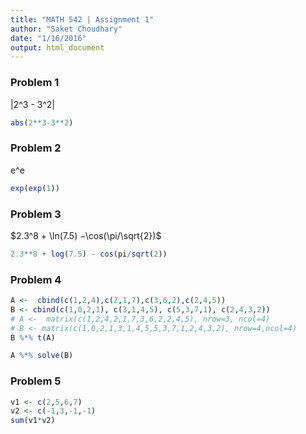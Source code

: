 ```yaml
---
title: "MATH 542 | Assignment 1"
author: "Saket Choudhary"
date: "1/16/2016"
output: html_document
---
```


### Problem 1

|2^3 - 3^2|
```r
abs(2**3-3**2)
```

### Problem 2
e^e

```r
exp(exp(1))
```

### Problem 3

$2.3^8 + \ln(7.5) −\cos(\pi/\sqrt{2})$

```r
2.3**8 + log(7.5) - cos(pi/sqrt(2))
```

### Problem 4

```r
A <-  cbind(c(1,2,4),c(2,1,7),c(3,6,2),c(2,4,5))
B <- cbind(c(1,0,2,1), c(3,1,4,5), c(5,3,7,1), c(2,4,3,2))
# A <-  matrix(c(1,2,4,2,1,7,3,6,2,2,4,5), nrow=3, ncol=4)
# B <- matrix(c(1,0,2,1,3,1,4,5,5,3,7,1,2,4,3,2), nrow=4,ncol=4)
B %*% t(A)
```

```r
A %*% solve(B)
```
      
      
### Problem 5

```r
v1 <- c(2,5,6,7)
v2 <- c(-1,3,-1,-1)
sum(v1*v2)
```